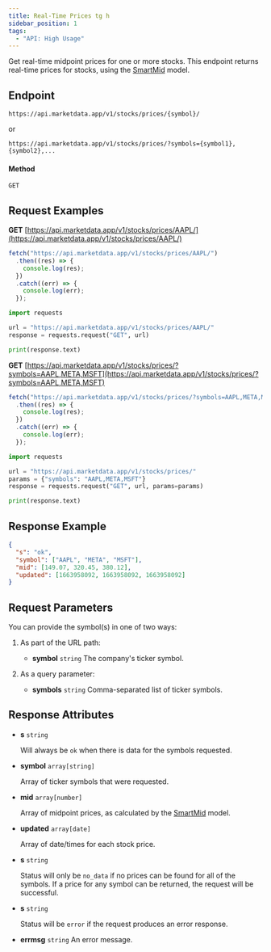 ```yaml
---
title: Real-Time Prices tg h
sidebar_position: 1
tags:
  - "API: High Usage"
---
```


Get real-time midpoint prices for one or more stocks. This endpoint returns real-time prices for stocks, using the [SmartMid](https://www.marketdata.app/smart-mid/) model.


## Endpoint
```
https://api.marketdata.app/v1/stocks/prices/{symbol}/
```
or
```
https://api.marketdata.app/v1/stocks/prices/?symbols={symbol1},{symbol2},...
```

#### Method
```
GET
```
## Request Examples

<Tabs>
<TabItem value="Single" label="Single Symbol" default>

<Tabs>
<TabItem value="HTTP" label="HTTP" default>

**GET** [https://api.marketdata.app/v1/stocks/prices/AAPL/](https://api.marketdata.app/v1/stocks/prices/AAPL/)

</TabItem>
<TabItem value="NodeJS" label="NodeJS">

```js title="app.js"
fetch("https://api.marketdata.app/v1/stocks/prices/AAPL/")
  .then((res) => {
    console.log(res);
  })
  .catch((err) => {
    console.log(err);
  });
```

</TabItem>
<TabItem value="Python" label="Python">

```python title="app.py"
import requests

url = "https://api.marketdata.app/v1/stocks/prices/AAPL/"
response = requests.request("GET", url)

print(response.text)
```

</TabItem>
</Tabs>

</TabItem>
<TabItem value="Multiple" label="Multiple Symbols">

<Tabs>
<TabItem value="HTTP" label="HTTP" default>

**GET** [https://api.marketdata.app/v1/stocks/prices/?symbols=AAPL,META,MSFT](https://api.marketdata.app/v1/stocks/prices/?symbols=AAPL,META,MSFT)

</TabItem>
<TabItem value="NodeJS" label="NodeJS">

```js title="app.js"
fetch("https://api.marketdata.app/v1/stocks/prices/?symbols=AAPL,META,MSFT")
  .then((res) => {
    console.log(res);
  })
  .catch((err) => {
    console.log(err);
  });
```

</TabItem>
<TabItem value="Python" label="Python">

```python title="app.py"
import requests

url = "https://api.marketdata.app/v1/stocks/prices/"
params = {"symbols": "AAPL,META,MSFT"}
response = requests.request("GET", url, params=params)

print(response.text)
```

</TabItem>
</Tabs>

</TabItem>
</Tabs>

## Response Example

```json
{
  "s": "ok",
  "symbol": ["AAPL", "META", "MSFT"],
  "mid": [149.07, 320.45, 380.12],
  "updated": [1663958092, 1663958092, 1663958092]
}
```

## Request Parameters

<Tabs>
<TabItem value="required" label="Required" default>

You can provide the symbol(s) in one of two ways:

1. As part of the URL path:
   - **symbol** `string`
     The company's ticker symbol.

2. As a query parameter:
   - **symbols** `string`
     Comma-separated list of ticker symbols.

</TabItem>
</Tabs>

## Response Attributes

<Tabs>
<TabItem value="Success" label="Success" default>

- **s** `string`

  Will always be `ok` when there is data for the symbols requested.

- **symbol** `array[string]`

  Array of ticker symbols that were requested.

- **mid** `array[number]`

  Array of midpoint prices, as calculated by the [SmartMid](https://www.marketdata.app/smart-mid/) model.

- **updated** `array[date]`

  Array of date/times for each stock price.

</TabItem>
<TabItem value="NoData" label="No Data">

- **s** `string`

  Status will only be `no_data` if no prices can be found for all of the symbols. If a price for any symbol can be returned, the request will be successful.

</TabItem>
<TabItem value="Error" label="Error">

- **s** `string`

  Status will be `error` if the request produces an error response.

- **errmsg** `string`
  An error message.

</TabItem>
</Tabs>
